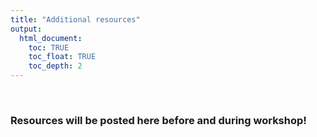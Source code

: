 ```yaml
---
title: "Additional resources"
output:
  html_document:
    toc: TRUE
    toc_float: TRUE
    toc_depth: 2
---
```


\

### Resources will be posted here before and during workshop!

\